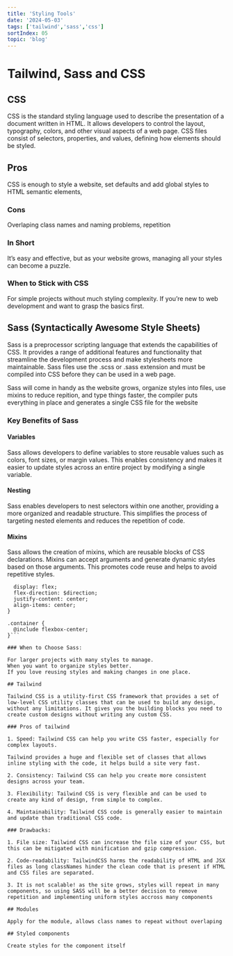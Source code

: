 ```yaml
---
title: 'Styling Tools'
date: '2024-05-03'
tags: ['tailwind','sass','css']
sortIndex: 05
topic: 'blog'
---
```


# Tailwind, Sass and CSS 

## CSS

CSS is the standard styling language used to describe the presentation of a document written in HTML. It allows developers to control the layout, typography, colors, and other visual aspects of a web page. CSS files consist of selectors, properties, and values, defining how elements should be styled.

## Pros

CSS is enough to style a website, set defaults and add global styles to HTML semantic elements, 

### Cons

Overlaping class names and naming problems, repetition

### In Short

It’s easy and effective, but as your website grows, managing all your styles can become a puzzle.

### When to Stick with CSS

For simple projects without much styling complexity.
If you’re new to web development and want to grasp the basics first.

## Sass (Syntactically Awesome Style Sheets)

Sass is a preprocessor scripting language that extends the capabilities of CSS. It provides a range of additional features and functionality that streamline the development process and make stylesheets more maintainable. Sass files use the .scss or .sass extension and must be compiled into CSS before they can be used in a web page.

Sass will come in handy as the website grows, organize styles into files, use mixins to reduce repition, and type things faster, the compiler puts everything in place and generates a single CSS file for the website

### Key Benefits of Sass

#### Variables

Sass allows developers to define variables to store reusable values such as colors, font sizes, or margin values. This enables consistency and makes it easier to update styles across an entire project by modifying a single variable.

#### Nesting

Sass enables developers to nest selectors within one another, providing a more organized and readable structure. This simplifies the process of targeting nested elements and reduces the repetition of code.

#### Mixins

Sass allows the creation of mixins, which are reusable blocks of CSS declarations. Mixins can accept arguments and generate dynamic styles based on those arguments. This promotes code reuse and helps to avoid repetitive styles.

```@mixin flexbox-center($direction: row) {
  display: flex;
  flex-direction: $direction;
  justify-content: center;
  align-items: center;
}

.container {
  @include flexbox-center;
}```

### When to Choose Sass:

For larger projects with many styles to manage.
When you want to organize styles better.
If you love reusing styles and making changes in one place.

## Tailwind

Tailwind CSS is a utility-first CSS framework that provides a set of low-level CSS utility classes that can be used to build any design, without any limitations. It gives you the building blocks you need to create custom designs without writing any custom CSS.

### Pros of tailwind

1. Speed: Tailwind CSS can help you write CSS faster, especially for complex layouts.

Tailwind provides a huge and flexible set of classes that allows inline styling with the code, it helps build a site very fast.

2. Consistency: Tailwind CSS can help you create more consistent designs across your team.

3. Flexibility: Tailwind CSS is very flexible and can be used to create any kind of design, from simple to complex.

4. Maintainability: Tailwind CSS code is generally easier to maintain and update than traditional CSS code.

### Drawbacks: 

1. File size: Tailwind CSS can increase the file size of your CSS, but this can be mitigated with minification and gzip compression.

2. Code-readability: TailwindCSS harms the readability of HTML and JSX files as long classNames hinder the clean code that is present if HTML and CSS files are separated.

3. It is not scalable! as the site grows, styles will repeat in many components, so using SASS will be a better decision to remove repetition and implementing uniform styles accross many components

## Modules

Apply for the module, allows class names to repeat without overlaping

## Styled components

Create styles for the component itself